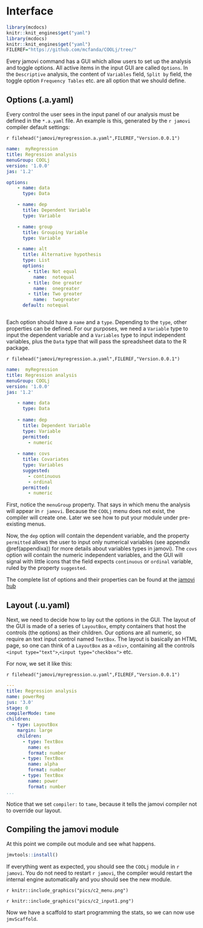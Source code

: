# Interface


```r
library(mcdocs)
knitr::knit_engines$get("yaml")
library(mcdocs)
knitr::knit_engines$get("yaml")
FILEREF="https://github.com/mcfanda/COOLj/tree/"
```


Every jamovi command has a GUI which allow users to set up the analysis and toggle options. All active items in the input GUI are called `Options`. In the `Descriptive` analysis, the content of `Variables` field, `Split by` field, the toggle option `Frequency Tables` etc. are all option that we should define.

## Options (.a.yaml)

Every control the user sees in the input panel of our analysis must be defined in the `*.a.yaml` file. An example is this,  generated by the `r jamovi` compiler default settings:

`r filehead("jamovi/myregression.a.yaml",FILEREF,"Version.0.0.1")`
```yaml
name:  myRegression
title: Regression analysis
menuGroup: COOLj
version: '1.0.0'
jas: '1.2'

options:
    - name: data
      type: Data

    - name: dep
      title: Dependent Variable
      type: Variable

    - name: group
      title: Grouping Variable
      type: Variable

    - name: alt
      title: Alternative hypothesis
      type: List
      options:
        - title: Not equal
          name:  notequal
        - title: One greater
          name:  onegreater
        - title: Two greater
          name:  twogreater
      default: notequal



```

Each option should have a `name` and a `type`. Depending to the `type`, other properties can be defined. For our purposes,
we need a `Variable` type to input the dependent variable and a `Variables` type to input independent variables, plus the `Data` type that will pass the spreadsheet data to the R package.

`r filehead("jamovi/myregression.a.yaml",FILEREF,"Version.0.0.1")`
```yaml

name:  myRegression
title: Regression analysis
menuGroup: COOLj
version: '1.0.0'
jas: '1.2'

    - name: data
      type: Data
      
    - name: dep
      title: Dependent Variable
      type: Variable
      permitted:
        - numeric
      
    - name: covs
      title: Covariates
      type: Variables
      suggested:
        - continuous
        - ordinal
      permitted:
        - numeric


```

First, notice the `menuGroup` property. That says in which menu the analysis will appear in `r jamovi`. Because the `COOLj` menu
does not exist, the compiler will create one. Later we see how to put your module under pre-existing menus. 

Now, the `dep` option will contain the dependent variable, and the property `permitted` allows the user to input only numerical variables (see appendix \@ref(appendixa)) for more details about variables types in jamovi). 
The `covs` option will contain the numeric independent variables, and the GUI will signal with little icons that the field expects
`continuous` or `ordinal` variable, ruled by the property `suggested`.

The complete list of options and their properties can be found at the [jamovi hub](https://dev.jamovi.org/api_analysis-definition.html#options)


## Layout (.u.yaml)

Next, we need to decide how to lay out the options in the GUI. The layout of the GUI is made of a series of `LayoutBox`, empty containers
that host the controls (the options) as their children. Our options are all numeric, so require an text input control named `TextBox`.
The layout is basically an HTML page, so one can think of a `LayoutBox` as a `<div>`, containing all the controls `<input type="text">`,`<input type="checkbox">` etc.

For now, we set it like this:

`r filehead("jamovi/myregression.u.yaml",FILEREF,"Version.0.0.1")`
```yaml
---
title: Regression analysis
name: powerReg
jus: '3.0'
stage: 0
compilerMode: tame
children:
  - type: LayoutBox
    margin: large
    children:
      - type: TextBox
        name: es
        format: number
      - type: TextBox
        name: alpha
        format: number
      - type: TextBox
        name: power
        format: number
...
```


Notice that we set `compiler:` to `tame`, because it tells the jamovi compiler not to override our layout.

## Compiling the jamovi module {#compile}

At this point we compile out module and see what happens.

```r
jmvtools::install()
```

If everything went as expected, you should see the `COOLj` module in `r jamovi`. You do not need to restart `r jamovi`, the compiler would restart the internal engine automatically and you should see the new module.


`r knitr::include_graphics("pics/c2_menu.png")`

`r knitr::include_graphics("pics/c2_input1.png")`

Now we have a scaffold to start programming the stats, so we can now use `jmvScaffold`.


